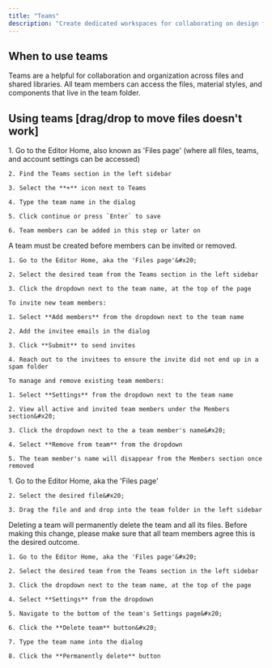 ```yaml
---
title: "Teams"
description: "Create dedicated workspaces for collaborating on design files, managing shared assets, and organizing work."
---
```


## When to use teams

Teams are a helpful for collaboration and organization across files and shared libraries. All team members can access the files, material styles, and components that live in the team folder.&#x20;

## Using teams \[drag/drop to move files doesn't work]

<AccordionGroup>
  <Accordion title="Creating a team" defaultOpen={false}>
    1. Go to the Editor Home, also known as 'Files page' (where all files, teams, and account settings can be accessed)

    2. Find the Teams section in the left sidebar

    3. Select the **+** icon next to Teams

    4. Type the team name in the dialog

    5. Click continue or press `Enter` to save

    6. Team members can be added in this step or later on
  </Accordion>

  <Accordion title="Inviting and managing team members" defaultOpen={false}>
    A team must be created before members can be invited or removed.

    1. Go to the Editor Home, aka the 'Files page'&#x20;

    2. Select the desired team from the Teams section in the left sidebar

    3. Click the dropdown next to the team name, at the top of the page

    To invite new team members:

    1. Select **Add members** from the dropdown next to the team name

    2. Add the invitee emails in the dialog

    3. Click **Submit** to send invites

    4. Reach out to the invitees to ensure the invite did not end up in a spam folder

    To manage and remove existing team members:

    1. Select **Settings** from the dropdown next to the team name

    2. View all active and invited team members under the Members section&#x20;

    3. Click the dropdown next to the a team member's name&#x20;

    4. Select **Remove from team** from the dropdown

    5. The team member's name will disappear from the Members section once removed
  </Accordion>

  <Accordion title="Moving files to a team folder" defaultOpen={false}>
    1. Go to the Editor Home, aka the 'Files page'&#x20;

    2. Select the desired file&#x20;

    3. Drag the file and and drop into the team folder in the left sidebar
  </Accordion>

  <Accordion title="Deleting a team" defaultOpen={false}>
    <Warning>
      Deleting a team will permanently delete the team and all its files. Before making this change, please make sure that all team members agree this is the desired outcome.
    </Warning>

    1. Go to the Editor Home, aka the 'Files page'&#x20;

    2. Select the desired team from the Teams section in the left sidebar

    3. Click the dropdown next to the team name, at the top of the page

    4. Select **Settings** from the dropdown

    5. Navigate to the bottom of the team's Settings page&#x20;

    6. Click the **Delete team** button&#x20;

    7. Type the team name into the dialog

    8. Click the **Permanently delete** button
  </Accordion>
</AccordionGroup>